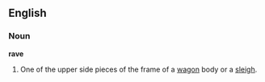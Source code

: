 ==English==

===Noun===

'''rave'''

#One of the upper side pieces of the frame of a [[wagon]] body or a [[sleigh]].